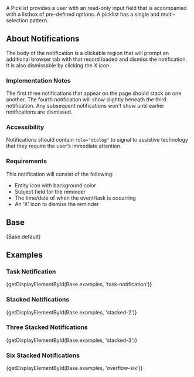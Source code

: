 
<div className="doc lead">
  A Picklist provides a user with an read-only input field that is accompanied with a listbox of pre-defined options. A picklist has a single and multi-selection pattern.
</div>

## About Notifications
The body of the notification is a clickable region that will prompt an additional browser tab with that record loaded and dismiss the notification. It is also dismissable by clicking the X icon.

### Implementation Notes

The first three notifications that appear on the page should stack on one another. The fourth notification will show slightly beneath the third notification. Any subsequent notifications won't show until earlier notifications are dismissed.

### Accessibility

Notifications should contain `role="dialog"` to signal to
assistive technology that they require the user’s immediate attention.

### Requirements
This notification will consist of the following:
  - Entity icon with background color
  - Subject field for the reminder
  - The time/date of when the event/task is occurring
  - An ‘X’ icon to dismiss the reminder

## Base

<CodeView>
  {Base.default}
</CodeView>

## Examples

### Task Notification
<CodeView>
  {getDisplayElementById(Base.examples, 'task-notification')}
</CodeView>

### Stacked Notifications
<CodeView>
  {getDisplayElementById(Base.examples, 'stacked-2')}
</CodeView>

### Three Stacked Notifications
<CodeView>
  {getDisplayElementById(Base.examples, 'stacked-3')}
</CodeView>

### Six Stacked Notifications
<CodeView>
  {getDisplayElementById(Base.examples, 'overflow-six')}
</CodeView>

